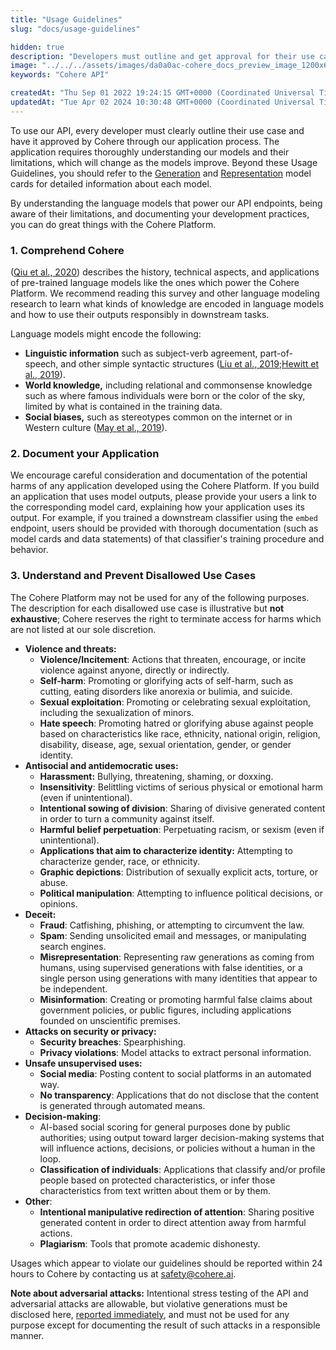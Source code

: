 ```yaml
---
title: "Usage Guidelines"
slug: "docs/usage-guidelines"

hidden: true
description: "Developers must outline and get approval for their use case to access the Cohere API, understanding the models and limitations. They should refer to model cards for detailed information and document potential harms of their application. Certain use cases, such as violence, hate speech, fraud, and privacy violations, are strictly prohibited."
image: "../../../assets/images/da0a0ac-cohere_docs_preview_image_1200x630_copy.jpg"  
keywords: "Cohere API"

createdAt: "Thu Sep 01 2022 19:24:15 GMT+0000 (Coordinated Universal Time)"
updatedAt: "Tue Apr 02 2024 10:30:48 GMT+0000 (Coordinated Universal Time)"
---
```

To use our API, every developer must clearly outline their use case and have it approved by Cohere through our application process. The application requires thoroughly understanding our models and their limitations, which will change as the models improve. Beyond these Usage Guidelines, you should refer to the <a href="https://docs.cohere.ai/docs/generation-card" target="_blank">Generation</a> and <a href="https://docs.cohere.ai/docs/representation-card" target="_blank">Representation</a> model cards for detailed information about each model.

By understanding the language models that power our API endpoints, being aware of their limitations, and documenting your development practices, you can do great things with the Cohere Platform.

### 1\. Comprehend Cohere

(<a href ="https://arxiv.org/pdf/2003.08271.pdf" target="_blank">Qiu et al., 2020</a>) describes the history, technical aspects, and applications of pre-trained language models like the ones which power the Cohere Platform. We recommend reading this survey and other language modeling research to learn what kinds of knowledge are encoded in language models and how to use their outputs responsibly in downstream tasks.

Language models might encode the following:

- **Linguistic information** such as subject-verb agreement, part-of-speech, and other simple syntactic structures (<a href ="https://arxiv.org/pdf/1903.08855" target="_blank">Liu et al., 2019</a>;<a href ="https://arxiv.org/pdf/1909.03368" target="_blank">Hewitt et al., 2019</a>).
- **World knowledge,** including relational and commonsense knowledge such as where famous individuals were born or the color of the sky, limited by what is contained in the training data.
- **Social biases,** such as stereotypes common on the internet or in Western culture (<a href ="https://www.aclweb.org/anthology/N19-1063.pdf" target="_blank">May et al., 2019</a>).

### 2\. Document your Application

We encourage careful consideration and documentation of the potential harms of any application developed using the Cohere Platform. If you build an application that uses model outputs, please provide your users a link to the corresponding model card, explaining how your application uses its output. For example, if you trained a downstream classifier using the `embed` endpoint, users should be provided with thorough documentation (such as model cards and data statements) of that classifier's training procedure and behavior.

### 3\. Understand and Prevent Disallowed Use Cases

The Cohere Platform may not be used for any of the following purposes. The description for each disallowed use case is illustrative but **not exhaustive**; Cohere reserves the right to terminate access for harms which are not listed at our sole discretion.

- **Violence and threats:**
  - **Violence/Incitement**: Actions that threaten, encourage, or incite violence against anyone, directly or indirectly.
  - **Self-harm**: Promoting or glorifying acts of self-harm, such as cutting, eating disorders like anorexia or bulimia, and suicide.
  - **Sexual exploitation**: Promoting or celebrating sexual exploitation, including the sexualization of minors.
  - **Hate speech**: Promoting hatred or glorifying abuse against people based on characteristics like race, ethnicity, national origin, religion, disability, disease, age, sexual orientation, gender, or gender identity.
- **Antisocial and antidemocratic uses:**
  - **Harassment:** Bullying, threatening, shaming, or doxxing.
  - **Insensitivity**: Belittling victims of serious physical or emotional harm (even if unintentional).
  - **Intentional sowing of division**: Sharing of divisive generated content in order to turn a community against itself.
  - **Harmful belief perpetuation**: Perpetuating racism, or sexism (even if unintentional).
  - **Applications that aim to characterize identity:** Attempting to characterize gender, race, or ethnicity.
  - **Graphic depictions**: Distribution of sexually explicit acts, torture, or abuse.
  - **Political manipulation**: Attempting to influence political decisions, or opinions.
- **Deceit:**
  - **Fraud**: Catfishing, phishing, or attempting to circumvent the law.
  - **Spam**: Sending unsolicited email and messages, or manipulating search engines.
  - **Misrepresentation**: Representing raw generations as coming from humans, using supervised generations with false identities, or a single person using generations with many identities that appear to be independent.
  - **Misinformation**: Creating or promoting harmful false claims about government policies, or public figures, including applications founded on unscientific premises.
- **Attacks on security or privacy:**
  - **Security breaches**: Spearphishing.
  - **Privacy violations**: Model attacks to extract personal information.
- **Unsafe unsupervised uses:**
  - **Social media**: Posting content to social platforms in an automated way.
  - **No transparency**: Applications that do not disclose that the content is generated through automated means.
- **Decision-making**:
  - AI-based social scoring for general purposes done by public authorities; using output toward larger decision-making systems that will influence actions, decisions, or policies without a human in the loop.
  - **Classification of individuals**: Applications that classify and/or profile people based on protected characteristics, or infer those characteristics from text written about them or by them.
- **Other**:
  - **Intentional manipulative redirection of attention**: Sharing positive generated content in order to direct attention away from harmful actions.
  - **Plagiarism**: Tools that promote academic dishonesty.

Usages which appear to violate our guidelines should be reported within 24 hours to Cohere by contacting us at [safety@cohere.ai](mailto:safety@cohere.ai).

**Note about adversarial attacks:** Intentional stress testing of the API and adversarial attacks are allowable, but violative generations must be disclosed here, [reported immediately](https://ai8x92z50km.typeform.com/to/EI7d26j6#user_id=xxxxx&organization_id=xxxxx), and must not be used for any purpose except for documenting the result of such attacks in a responsible manner.

